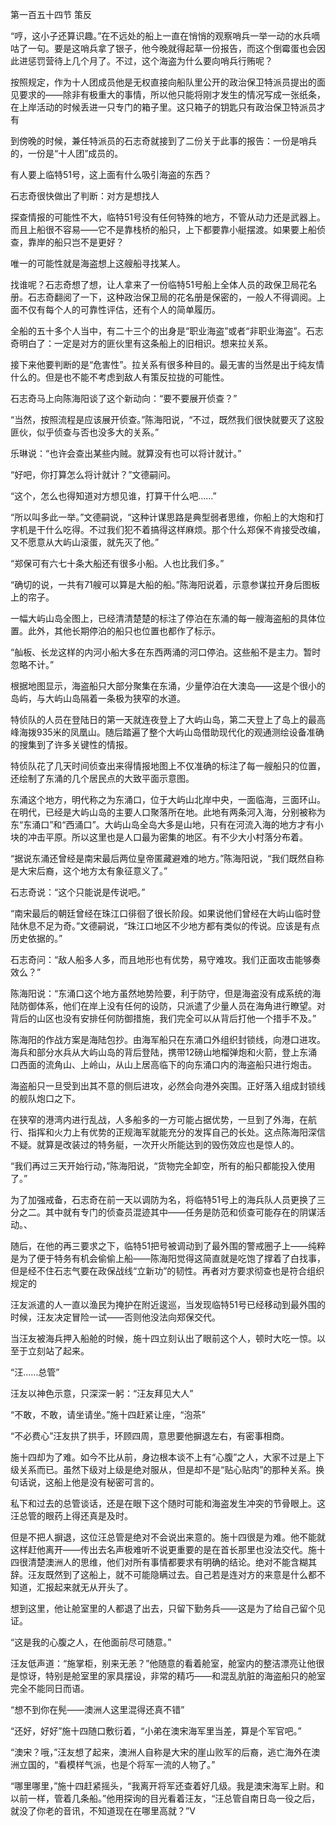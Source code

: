 

第一百五十四节 策反

“哼，这小子还算识趣。”在不远处的船上一直在悄悄的观察哨兵一举一动的水兵嘀咕了一句。要是这哨兵拿了银子，他今晚就得起草一份报告，而这个倒霉蛋也会因此进惩罚营待上几个月了。不过，这个海盗为什么要向哨兵行贿呢？

按照规定，作为十人团成员他是无权直接向船队里公开的政治保卫特派员提出的面见要求的――除非有极重大的事情，所以他只能将刚才发生的情况写成一张纸条，在上岸活动的时候丢进一只专门的箱子里。这只箱子的钥匙只有政治保卫特派员才有

到傍晚的时候，兼任特派员的石志奇就接到了二份关于此事的报告：一份是哨兵的，一份是“十人团”成员的。

有人要上临特51号，这上面有什么吸引海盗的东西？

石志奇很快做出了判断：对方是想找人

探查情报的可能性不大，临特51号没有任何特殊的地方，不管从动力还是武器上。而且上船很不容易――它不是靠栈桥的船只，上下都要靠小艇摆渡。如果要上船侦查，靠岸的船只岂不是更好？

唯一的可能性就是海盗想上这艘船寻找某人。

找谁呢？石志奇想了想，让人拿来了一份临特51号船上全体人员的政保卫局花名册。石志奇翻阅了一下，这种政治保卫局的花名册是保密的，一般人不得调阅。上面不仅有每个人的可靠性评估，还有个人的简单履历。

全船的五十多个人当中，有二十三个的出身是“职业海盗”或者“非职业海盗”。石志奇明白了：一定是对方的匪伙里有这条船上的旧相识。想来拉关系。

接下来他要判断的是“危害性”。拉关系有很多种目的。最无害的当然是出于纯友情什么的。但是也不能不考虑到敌人有策反拉拢的可能性。

石志奇马上向陈海阳谈了这个新动向：“要不要展开侦查？”

“当然，按照流程是应该展开侦查。”陈海阳说，“不过，既然我们很快就要灭了这股匪伙，似乎侦查与否也没多大的关系。”

乐琳说：“也许会查出某些内贼。就算没有也可以将计就计。”

“好吧，你打算怎么将计就计？”文德嗣问。

“这个，怎么也得知道对方想见谁，打算干什么吧……”

“所以叫多此一举。”文德嗣说，“这种计谋思路是典型弱者思维，你船上的大炮和打字机是干什么吃得。不过我们犯不着搞得这样麻烦。那个什么郑保不肯接受改编，又不愿意从大屿山滚蛋，就先灭了他。”

“郑保可有六七十条大船还有很多小船。人也比我们多。”

“确切的说，一共有71艘可以算是大船的船。”陈海阳说着，示意参谋拉开身后图板上的帘子。

一幅大屿山岛全图上，已经清清楚楚的标注了停泊在东涌的每一艘海盗船的具体位置。此外，其他长期停泊的船只也位置也都作了标示。

“舢板、长龙这样的内河小船大多在东西两涌的河口停泊。这些船不是主力。暂时忽略不计。”

根据地图显示，海盗船只大部分聚集在东涌，少量停泊在大澳岛――这是个很小的岛屿，与大屿山岛隔着一条极为狭窄的水道。

特侦队的人员在登陆日的第一天就连夜登上了大屿山岛，第二天登上了岛上的最高峰海拨935米的凤凰山。随后踏遍了整个大屿山岛借助现代化的观通测绘设备准确的搜集到了许多关键性的情报。

特侦队花了几天时间侦查出来得情报地图上不仅准确的标注了每一艘船只的位置，还绘制了东涌的几个居民点的大致平面示意图。

东涌这个地方，明代称之为东涌口，位于大屿山北岸中央，一面临海，三面环山。在明代，已经是大屿山岛的主要人口聚落所在地。此地有两条河入海，分别被称为东“东涌口”和“西涌口”。大屿山岛全岛大多是山地，只有在河流入海的地方才有小块的冲击平原。所以这里也是人口最为密集的地区。有不少大小村落分布着。

“据说东涌还曾经是南宋最后两位皇帝匿藏避难的地方。”陈海阳说，“我们既然自称是大宋后裔，这个地方太有象征意义了。”

石志奇说：“这个只能说是传说吧。”

“南宋最后的朝廷曾经在珠江口徘徊了很长阶段。如果说他们曾经在大屿山临时登陆休息不足为奇。”文德嗣说，“珠江口地区不少地方都有类似的传说。应该是有点历史依据的。”

石志奇问：“敌人船多人多，而且地形也有优势，易守难攻。我们正面攻击能够奏效么？”

陈海阳说：“东涌口这个地方虽然地势险要，利于防守，但是海盗没有成系统的海陆防御体系，他们在岸上没有任何的设防，只派遣了少量人员在海角进行瞭望。对背后的山区也没有安排任何防御措施，我们完全可以从背后打他一个措手不及。”

陈海阳的作战方案是海陆包抄。由海军船只在东涌口外组织封锁线，向港口进攻。海兵和部分水兵从大屿山岛的背后登陆，携带12磅山地榴弹炮和火箭，登上东涌口西面的流角山、上岭山，从山上居高临下的向东涌口内的海盗船只进行炮击。

海盗船只一旦受到出其不意的侧后进攻，必然会向港外突围。正好落入组成封锁线的舰队炮口之下。

在狭窄的港湾内进行乱战，人多船多的一方可能占据优势，一旦到了外海，在航行、指挥和火力上有优势的正规海军就能充分的发挥自己的长处。这点陈海阳深信不疑。就算是改装过的特务艇，一次开火所能达到的毁伤效应也是惊人的。

“我们再过三天开始行动，”陈海阳说，“货物完全卸空，所有的船只都能投入使用了。”

为了加强戒备，石志奇在前一天以调防为名，将临特51号上的海兵队人员更换了三分之二。其中就有专门的侦查员混迹其中――任务是防范和侦查可能存在的阴谋活动。、

随后，在他的再三要求之下，临特51把号被调动到了最外围的警戒圈子上――纯粹是为了便于特务有机会偷偷上船――陈海阳觉得这简直就是吃饱了撑着了白找事，但是经不住石志气要在政保战线“立新功”的韧性。再者对方要求彻查也是符合组织规定的

汪友派遣的人一直以渔民为掩护在附近逡巡，当发现临特51号已经移动到最外围的时候，汪友决定冒险一试――否则他没法向郑保交代。

当汪友被海兵押入船舱的时候，施十四立刻认出了眼前这个人，顿时大吃一惊。以至于立刻站了起来。

“汪……总管”

汪友以神色示意，只深深一躬：“汪友拜见大人”

“不敢，不敢，请坐请坐。”施十四赶紧让座，“泡茶”

“不必费心”汪友拱了拱手，环顾四周，意思要他摒退左右，有密事相商。

施十四却为了难。如今不比从前，身边根本谈不上有“心腹”之人，大家不过是上下级关系而已。虽然下级对上级是绝对服从，但是却不是“贴心贴肉”的那种关系。换句话说，这船上他是没有秘密可言的。

私下和过去的总管谈话，还是在眼下这个随时可能和海盗发生冲突的节骨眼上。这汪总管的眼药上得还真是及时。

但是不把人摒退，这位汪总管是绝对不会说出来意的。施十四很是为难。他不能就这样赶他离开――传出去名声极难听不说更重要的是在首长那里也没法交代。施十四很清楚澳洲人的思维，他们对所有事情都要求有明确的结论。绝对不能含糊其辞。汪友既然到了这船上，就不可能隐瞒过去。自己若是连对方的来意是什么都不知道，汇报起来就无从开头了。

想到这里，他让舱室里的人都退了出去，只留下勤务兵――这是为了给自己留个见证。

“这是我的心腹之人，在他面前尽可随意。”

汪友低声道：“施掌柜，别来无恙？”他随意的看着舱室，舱室内的整洁漂亮让他很是惊讶，特别是舱室里的家具摆设，非常的精巧――和混乱肮脏的海盗船只的舱室完全不能同日而语。

“想不到你在髡――澳洲人这里混得还真不错”

“还好，好好”施十四随口敷衍着，“小弟在澳宋海军里当差，算是个军官吧。”

“澳宋？哦，”汪友想了起来，澳洲人自称是大宋的崖山败军的后裔，逃亡海外在澳洲立国的，“看模样气派，也是个将军一流的人物了。”

“哪里哪里，”施十四赶紧摇头，“我离开将军还查着好几级。我是澳宋海军上尉。和以前一样，管着几条船。”他用探询的目光看着汪友，“汪总管自南日岛一役之后，就没了你老的音讯，不知道现在在哪里高就？”V

